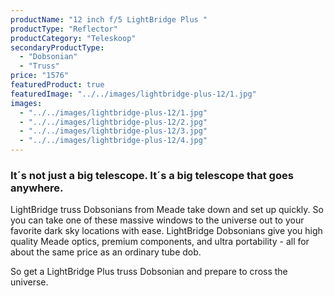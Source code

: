 ```yaml
---
productName: "12 inch f/5 LightBridge Plus "
productType: "Reflector"
productCategory: "Teleskoop"
secondaryProductType:
  - "Dobsonian"
  - "Truss"
price: "1576"
featuredProduct: true
featuredImage: "../../images/lightbridge-plus-12/1.jpg"
images:
  - "../../images/lightbridge-plus-12/1.jpg"
  - "../../images/lightbridge-plus-12/2.jpg"
  - "../../images/lightbridge-plus-12/3.jpg"
  - "../../images/lightbridge-plus-12/4.jpg"
---
```


### It´s not just a big telescope. It´s a big telescope that goes anywhere.

LightBridge truss Dobsonians from Meade take down and set up quickly. So you can take one of these massive windows to the universe out to your favorite dark sky locations with ease. LightBridge Dobsonians give you high quality Meade optics, premium components, and ultra portability - all for about the same price as an ordinary tube dob.

So get a LightBridge Plus truss Dobsonian and prepare to cross the universe.
